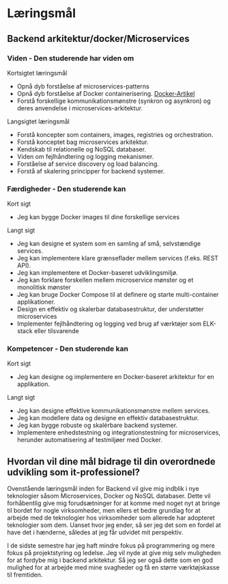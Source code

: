 # Læringsmål

## Backend arkitektur/docker/Microservices

### **Viden \- Den studerende har viden om**

Kortsigtet læringsmål

- Opnå dyb forståelse af microservices-patterns  
- Opnå dyb forståelse af Docker containerisering. [Docker-Artikel](/4-Artikler/backend/docker-containers)  
- Forstå forskellige kommunikationsmønstre (synkron og asynkron) og deres anvendelse i microservices-arkitektur.


Langsigtet læringsmål

- Forstå koncepter som containers, images, registries og orchestration.  
- Forstå konceptet bag microservices arkitektur.  
- Kendskab til relationelle og NoSQL databaser.  
- Viden om fejlhåndtering og logging mekanismer.  
- Forståelse af service discovery og load balancing.  
- Forstå af skalering principper for backend systemer.

### **Færdigheder \- Den studerende kan**

Kort sigt

- Jeg kan bygge Docker images til dine forskellige services

Langt sigt

- Jeg kan designe et system som en samling af små, selvstændige services.  
- Jeg kan implementere klare grænseflader mellem services (f.eks. REST API).  
- Jeg kan implementere et Docker-baseret udviklingsmiljø.  
- Jeg kan forklare forskellen mellem microservice mønster og et monolitisk mønster  
- Jeg kan bruge Docker Compose til at definere og starte multi-container applikationer.  
- Design en effektiv og skalerbar databasestruktur, der understøtter microservices  
- Implementer fejlhåndtering og logging ved brug af værktøjer som ELK-stack eller tilsvarende

### **Kompetencer \- Den studerende kan**

Kort sigt

- Jeg kan designe og implementere en Docker-baseret arkitektur for en applikation.

Langt sigt

- Jeg kan designe effektive kommunikationsmønstre mellem services.  
- Jeg kan modellere data og designe en effektiv databasestruktur.  
- Jeg kan bygge robuste og skalérbare backend systemer.  
- Implementere enhedstestning og integrationstestning for microservices, herunder automatisering af testmiljøer med Docker.
## Hvordan vil dine mål bidrage til din overordnede udvikling som it-professionel?

Ovenstående læringsmål inden for Backend vil give mig indblik i nye teknologier såsom Microservices, Docker og NoSQL databaser. Dette vil forhåbentlig give mig forudsætninger for at komme med noget nyt at bringe til bordet for nogle virksomheder, men ellers et bedre grundlag for at arbejde med de teknologier hos virksomheder som allerede har adopteret teknologier som dem. Uanset hvor jeg ender, så ser jeg det som en fordel at have det i hænderne, således at jeg får udvidet mit perspektiv. 

I de sidste semestre har jeg haft mindre fokus på programmering og mere fokus på projektstyring og ledelse. Jeg vil nyde at give mig selv muligheden for at fordybe mig i backend arkitektur. Så jeg ser også dette som en god mulighed for at arbejde med mine svagheder og få en større værktøjskasse til fremtiden.